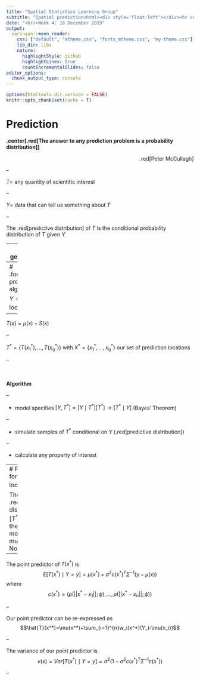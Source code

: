 ```yaml
---
title: "Spatial Statistics Learning Group"
subtitle: "Spatial prediction<html><div style='float:left'></div><hr color='#324147' size=4px width=800px></html>"
date: "<br/>Week 4: 18 December 2019"
output:
  xaringan::moon_reader:
    css: ["default", "mtheme.css", "fonts_mtheme.css", "my-theme.css"]
    lib_dir: libs
    nature:
      highlightStyle: github
      highlightLines: true
      countIncrementalSlides: false
editor_options: 
  chunk_output_type: console
---
```

```r
options(htmltools.dir.version = FALSE)
knitr::opts_chunk$set(cache = T)
```

# Prediction

**.center[.red[The answer to any prediction problem is a probability distribution
]]**
<p align="right">.red[Peter McCullagh]</p>

--

$T=$ any quantity of scientific interest

--

$Y=$ data that can tell us something about $T$

--

The .red[predictive distribution] of $T$ is the conditional probability distribution of $T$ given $Y$

---
# The linear geostatistical model

$$Y_i=\mu(x_i) +S(x_i) + Z_i:i=1,\ldots,n$$


$Y_i$ observation at location $x_i$

$\mu(x_i)=d(x_i)^T\beta$

$d(x_i)$ is a set of spatially indexed covariates



$S(x_i)$ spatial Gaussian process


$Z_i$ uncorrelated $N(0, \tau^2)$

---
# .font90[Geostatistical prediction: a general algorithm]

$Y = \{Y_1,\ldots, Y_n\}$ at locations $x_1, \ldots, x_n$

--

$T(x)=\mu(x) + S(x)$

--

$T^*=\{T(x_1^*),\ldots,T(x_q^*)\}$ with $X^*=\{x_1^*,\ldots,x_q^*\}$ our set of prediction locations

--

<br/>

**Algorithm**

--

- model specifies $[Y, T^*]=[Y\mid T^*][T^*]\rightarrow[T^* \mid Y]$ (Bayes' Theorem)

--

- simulate samples of $T^*$ conditional on $Y$ (.red[predictive distribution])

--

- calculate any property of interest

---
# Prediction for a new location $x^*$

The .red[predictive distribution] $[T^* \mid Y]$ for the linear model is a multivariate Normal

--

The point predictor of $T(x^*)$ is 
$$E[T(x^*)\mid Y = y]=\mu(x^*) + \sigma^2 c(x^*)^T \Sigma^{-1}(y-\mu(x))$$
where
$$c(x^*)=(\rho(||x^*-x_1||;\phi),\ldots,\rho(||x^*-x_n||;\phi))$$

--

Our point predictor can be re-expressed as
$$\hat{T}(x^*)=\mu(x^*)+\sum_{i=1}^{n}w_i(x^*)(Y_i-\mu(x_i))$$

--

The variance of our point predictor is
$$v(x)=Var[T(x^*)\mid Y=y]=\sigma^2(1-\sigma^2c(x^*)^T \Sigma^{-1}c(x^*))$$

--

